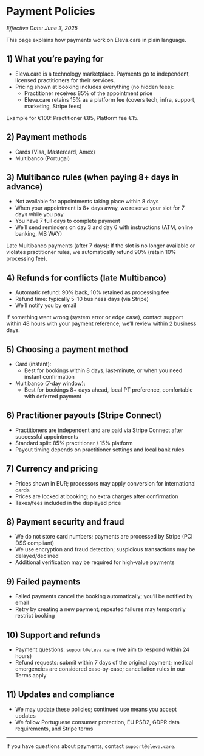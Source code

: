 # Payment Policies

_Effective Date: June 3, 2025_

This page explains how payments work on Eleva.care in plain language.

## 1) What you’re paying for

- Eleva.care is a technology marketplace. Payments go to independent, licensed practitioners for their services.
- Pricing shown at booking includes everything (no hidden fees):
  - Practitioner receives 85% of the appointment price
  - Eleva.care retains 15% as a platform fee (covers tech, infra, support, marketing, Stripe fees)

Example for €100: Practitioner €85, Platform fee €15.

## 2) Payment methods

- Cards (Visa, Mastercard, Amex)
- Multibanco (Portugal)

## 3) Multibanco rules (when paying 8+ days in advance)

- Not available for appointments taking place within 8 days
- When your appointment is 8+ days away, we reserve your slot for 7 days while you pay
- You have 7 full days to complete payment
- We’ll send reminders on day 3 and day 6 with instructions (ATM, online banking, MB WAY)

Late Multibanco payments (after 7 days): If the slot is no longer available or violates practitioner rules, we automatically refund 90% (retain 10% processing fee).

## 4) Refunds for conflicts (late Multibanco)

- Automatic refund: 90% back, 10% retained as processing fee
- Refund time: typically 5–10 business days (via Stripe)
- We’ll notify you by email

If something went wrong (system error or edge case), contact support within 48 hours with your payment reference; we’ll review within 2 business days.

## 5) Choosing a payment method

- Card (instant):
  - Best for bookings within 8 days, last‑minute, or when you need instant confirmation
- Multibanco (7‑day window):
  - Best for bookings 8+ days ahead, local PT preference, comfortable with deferred payment

## 6) Practitioner payouts (Stripe Connect)

- Practitioners are independent and are paid via Stripe Connect after successful appointments
- Standard split: 85% practitioner / 15% platform
- Payout timing depends on practitioner settings and local bank rules

## 7) Currency and pricing

- Prices shown in EUR; processors may apply conversion for international cards
- Prices are locked at booking; no extra charges after confirmation
- Taxes/fees included in the displayed price

## 8) Payment security and fraud

- We do not store card numbers; payments are processed by Stripe (PCI DSS compliant)
- We use encryption and fraud detection; suspicious transactions may be delayed/declined
- Additional verification may be required for high‑value payments

## 9) Failed payments

- Failed payments cancel the booking automatically; you’ll be notified by email
- Retry by creating a new payment; repeated failures may temporarily restrict booking

## 10) Support and refunds

- Payment questions: `support@eleva.care` (we aim to respond within 24 hours)
- Refund requests: submit within 7 days of the original payment; medical emergencies are considered case‑by‑case; cancellation rules in our Terms apply

## 11) Updates and compliance

- We may update these policies; continued use means you accept updates
- We follow Portuguese consumer protection, EU PSD2, GDPR data requirements, and Stripe terms

---

If you have questions about payments, contact `support@eleva.care`.
